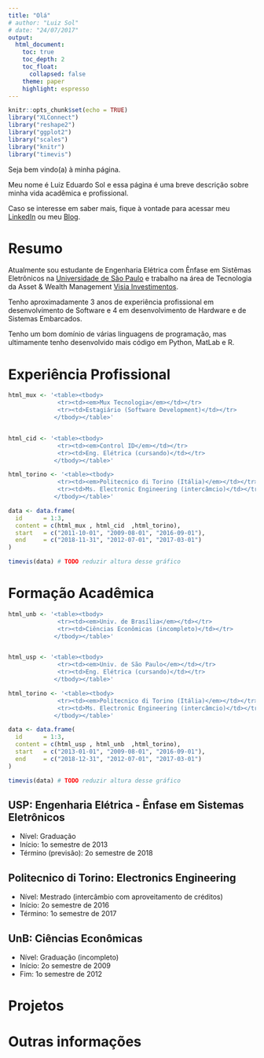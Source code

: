 ```yaml
---
title: "Olá"
# author: "Luiz Sol"
# date: "24/07/2017"
output:
  html_document:
    toc: true
    toc_depth: 2
    toc_float:
      collapsed: false
    theme: paper
    highlight: espresso
---
```


```r
knitr::opts_chunk$set(echo = TRUE)
library("XLConnect")
library("reshape2")
library("ggplot2")
library("scales")
library("knitr")
library("timevis")

```

Seja bem vindo(a) à minha página. 

Meu nome é Luiz Eduardo Sol e essa página é uma breve descrição sobre minha vida acadêmica e profissional.

Caso se interesse em saber mais, fique à vontade para acessar meu [LinkedIn](www.linkedin.com/in/luizsol) ou meu [Blog](http://luizsol.com/).

# Resumo

Atualmente sou estudante de Engenharia Elétrica com Ênfase em Sistêmas Eletrônicos na [Universidade de São Paulo](http://www.usp.br/) e trabalho na área de Tecnologia da Asset & Wealth Management [Visia Investimentos](https://www.visiainvestimentos.com.br/).

Tenho aproximadamente 3 anos de experiência profissional em desenvolvimento de Software e 4 em desenvolvimento de Hardware e de Sistemas Embarcados.

Tenho um bom domínio de várias linguagens de programação, mas ultimamente tenho desenvolvido mais código em Python, MatLab e R.

# Experiência Profissional
```r

html_mux <- '<table><tbody>
              <tr><td><em>Mux Tecnologia</em></td></tr>
              <tr><td>Estagiário (Software Development)</td></tr>
             </tbody></table>'


html_cid <- '<table><tbody>
              <tr><td><em>Control ID</em></td></tr>
              <tr><td>Eng. Elétrica (cursando)</td></tr>
             </tbody></table>'

html_torino <- '<table><tbody>
              <tr><td><em>Politecnico di Torino (Itália)</em></td></tr>
              <tr><td>Ms. Electronic Engineering (intercâmcio)</td></tr>
             </tbody></table>'

data <- data.frame(
  id      = 1:3,
  content = c(html_mux , html_cid  ,html_torino),
  start   = c("2011-10-01", "2009-08-01", "2016-09-01"),
  end     = c("2018-11-31", "2012-07-01", "2017-03-01")
)

timevis(data) # TODO reduzir altura desse gráfico
```

# Formação Acadêmica
```r

html_unb <- '<table><tbody>
              <tr><td><em>Univ. de Brasília</em></td></tr>
              <tr><td>Ciências Econômicas (incompleto)</td></tr>
             </tbody></table>'


html_usp <- '<table><tbody>
              <tr><td><em>Univ. de São Paulo</em></td></tr>
              <tr><td>Eng. Elétrica (cursando)</td></tr>
             </tbody></table>'

html_torino <- '<table><tbody>
              <tr><td><em>Politecnico di Torino (Itália)</em></td></tr>
              <tr><td>Ms. Electronic Engineering (intercâmcio)</td></tr>
             </tbody></table>'

data <- data.frame(
  id      = 1:3,
  content = c(html_usp , html_unb  ,html_torino),
  start   = c("2013-01-01", "2009-08-01", "2016-09-01"),
  end     = c("2018-12-31", "2012-07-01", "2017-03-01")
)

timevis(data) # TODO reduzir altura desse gráfico
```

## USP: Engenharia Elétrica - Ênfase em Sistemas Eletrônicos

* Nível: Graduação
* Início: 1o semestre de 2013
* Término (previsão): 2o semestre de 2018

## Politecnico di Torino: Electronics Engineering

* Nível: Mestrado (intercâmbio com aproveitamento de créditos)
* Início: 2o semestre de 2016
* Término: 1o semestre de 2017

## UnB: Ciências Econômicas

* Nível: Graduação (incompleto)
* Início: 2o semestre de 2009
* Fim: 1o semestre de 2012

# Projetos

# Outras informações